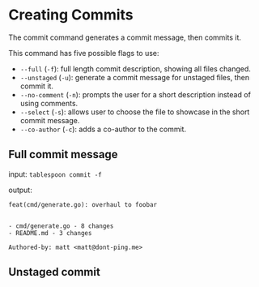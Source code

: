 
<Page/>

# Creating Commits
The commit command generates a commit message, then commits it.

This command has five possible flags to use:
- `--full` (`-f`): full length commit description, showing all files changed.
- `--unstaged` (`-u`): generate a commit message for unstaged files, then commit it.
- `--no-comment` (`-n`): prompts the user for a short description instead of using comments.
- `--select` (`-s`): allows user to choose the file to showcase in the short commit message.
- `--co-author` (`-c`): adds a co-author to the commit.

## Full commit message
input:
`tablespoon commit -f`

output:
```
feat(cmd/generate.go): overhaul to foobar


- cmd/generate.go - 8 changes
- README.md - 3 changes

Authored-by: matt <matt@dont-ping.me>
```

## Unstaged commit

